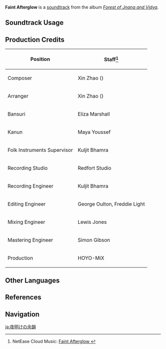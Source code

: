 {{Soundtrack Infobox
|image          = Forest of Jnana and Vidya.png
|album          = Forest of Jnana and Vidya
|disc           = 2
|number         = 46
|featured       =
|featured2      =
|featured3      =
|featured_disc  =
|featured_disc2 =
|featured_disc3 =
|youtube_id     = FPbPuPodlsQ
|spotify_id     = 2kf0xk2A5VGf6MMToo1gNu
|previous       = Speechless Sorrows
|next           = A Puff of Cool Breeze
}}
'''Faint Afterglow''' is a [[soundtrack]] from the album ''[[Forest of Jnana and Vidya]]''.

==Soundtrack Usage==
{{Soundtrack Usage
|quest    = 
|location = Ardravi Valley//night;;Veluriyam Mirage//rainforest, Night
|domain   = 
}}

==Production Credits==
{| class="wikitable"
! Position
! Staff<ref>NetEase Cloud Music: [https://music.163.com/song?id=1992139182 Faint Afterglow {{zh|残夜余音}}]</ref>
|-
! Composer
| Xin Zhao ({{zh|赵鑫}})
|-
! Arranger
| Xin Zhao ({{zh|赵鑫}})
|-
! Bansuri
| Eliza Marshall
|-
! Kanun
| Maya Youssef
|-
! Folk Instruments Supervisor
| Kuljit Bhamra
|-
! Recording Studio
| Redfort Studio
|-
! Recording Engineer
| Kuljit Bhamra
|-
! Editing Engineer
| George Oulton, Freddie Light
|-
! Mixing Engineer
| Lewis Jones
|-
! Mastering Engineer
| Simon Gibson
|-
! Production
| HOYO-MiX
|}
<!--
==Gallery==
<gallery>
</gallery>

==Trivia==
-->
==Other Languages==
{{Other Languages
|en      = Faint Afterglow
|zhs     = 残夜余音
|zhs_rm  = Cányè Yúyīn
|zht     = 殘夜餘音
|zht_rm  = Cányè Yúyīn
|zh_tl   = 
|ja      = 夜明けの余韻
|ja_rm   = Yoake no Yoin
|ja_tl   = Lingering Memory of Dawn
}}

==References==
{{Reflist}}

==Navigation==
{{Soundtrack Navbox|Forest of Jnana and Vidya}}

[[ja:夜明けの余韻]]